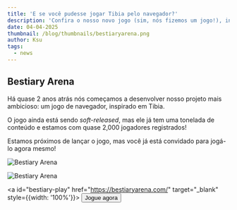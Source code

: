 ```yaml
---
title: 'E se você pudesse jogar Tibia pelo navegador?'
description: 'Confira o nosso novo jogo (sim, nós fizemos um jogo!), inspirado em Tibia'
date: 04-04-2025
thumbnail: /blog/thumbnails/bestiaryarena.png
author: Ksu
tags:
  - news
---
```


## Bestiary Arena 

Há quase 2 anos atrás nós começamos a desenvolver nosso projeto mais ambicioso: <ExternalLink href="https://bestiaryarena.com/">um jogo de navegador, inspirado em Tibia</ExternalLink>.

O jogo ainda está sendo _soft-released_, mas ele já tem uma tonelada de conteúdo e estamos com quase 2,000 jogadores registrados!

Estamos próximos de lançar o jogo, mas você já está convidado para jogá-lo agora mesmo!

<Image
id="bestiary-logo"
  src="/blog/images/bestiary-logo.png"
  width={228}
  height={25}
  align="center"
  alt="Bestiary Arena"
  unoptimized
/>

<Image
id="bestiary-battle"
  src="/blog/images/battle.png"
  width={331}
  height={313}
  align="center"
  alt="Bestiary Arena"
  unoptimized
  caption="Bestiary Arena: um idle autobattler de navegador"
/>

<a id="bestiary-play" href="https://bestiaryarena.com/" target="_blank" style={{width: '100%'}}>
<Button>Jogue agora</Button>
</a>

